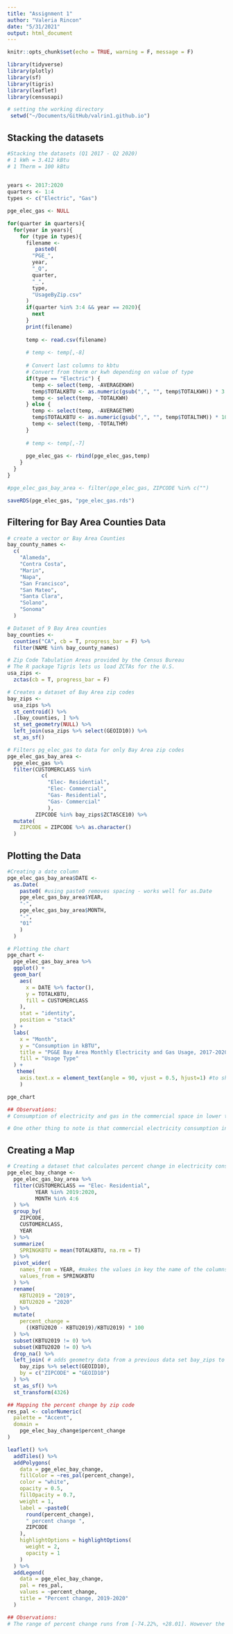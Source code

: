 ```yaml
---
title: "Assignment 1"
author: "Valeria Rincon"
date: "5/31/2021"
output: html_document
---
```


```r
knitr::opts_chunk$set(echo = TRUE, warning = F, message = F)
```

```r
library(tidyverse)
library(plotly)
library(sf)
library(tigris)
library(leaflet)
library(censusapi)
```

```r
# setting the working directory
 setwd("~/Documents/GitHub/valrin1.github.io")
```


## Stacking the datasets
```r
#Stacking the datasets (Q1 2017 - Q2 2020)
# 1 kWh = 3.412 kBtu
# 1 Therm = 100 kBtu

  
years <- 2017:2020
quarters <- 1:4
types <- c("Electric", "Gas") 

pge_elec_gas <- NULL

for(quarter in quarters){
  for(year in years){
    for (type in types){
      filename <- 
         paste0(
        "PGE_",
        year,
        "_Q",
        quarter,
        "_",
        type,
        "UsageByZip.csv"
      )
      if(quarter %in% 3:4 && year == 2020){
        next
      }
      print(filename)
    
      temp <- read.csv(filename)
      
      # temp <- temp[,-8]
      
      # Convert last columns to kbtu
      # Convert from therm or kwh depending on value of type
      if(type == "Electric") {
        temp <- select(temp, -AVERAGEKWH)
        temp$TOTALKBTU <- as.numeric(gsub(",", "", temp$TOTALKWH)) * 3.412
        temp <- select(temp, -TOTALKWH)
      } else {
        temp <- select(temp, -AVERAGETHM)
        temp$TOTALKBTU <- as.numeric(gsub(",", "", temp$TOTALTHM)) * 100
        temp <- select(temp, -TOTALTHM)
      }
      
      # temp <- temp[,-7]
      
      pge_elec_gas <- rbind(pge_elec_gas,temp)
    }
  }
}

#pge_elec_gas_bay_area <- filter(pge_elec_gas, ZIPCODE %in% c("")

saveRDS(pge_elec_gas, "pge_elec_gas.rds")
```


## Filtering for Bay Area Counties Data
```r
# create a vector or Bay Area Counties
bay_county_names <-
  c(
    "Alameda",
    "Contra Costa",
    "Marin",
    "Napa",
    "San Francisco",
    "San Mateo",
    "Santa Clara",
    "Solano",
    "Sonoma"
  )

# Dataset of 9 Bay Area counties
bay_counties <-
  counties("CA", cb = T, progress_bar = F) %>%
  filter(NAME %in% bay_county_names)

# Zip Code Tabulation Areas provided by the Census Bureau
# The R package Tigris lets us load ZCTAs for the U.S. 
usa_zips <- 
  zctas(cb = T, progress_bar = F)

# Creates a dataset of Bay Area zip codes
bay_zips <-
  usa_zips %>% 
  st_centroid() %>% 
  .[bay_counties, ] %>% 
  st_set_geometry(NULL) %>% 
  left_join(usa_zips %>% select(GEOID10)) %>% 
  st_as_sf()

# Filters pg_elec_gas to data for only Bay Area zip codes
pge_elec_gas_bay_area <-
  pge_elec_gas %>% 
  filter(CUSTOMERCLASS %in% 
           c( 
             "Elec- Residential", 
             "Elec- Commercial", 
             "Gas- Residential", 
             "Gas- Commercial"
             ),
         ZIPCODE %in% bay_zips$ZCTA5CE10) %>% 
  mutate(
    ZIPCODE = ZIPCODE %>% as.character()
  )

```


## Plotting the Data
```r
#Creating a date column 
pge_elec_gas_bay_area$DATE <- 
  as.Date(
    paste0( #using paste0 removes spacing - works well for as.Date
    pge_elec_gas_bay_area$YEAR,
    "-",
    pge_elec_gas_bay_area$MONTH,
    "-",
    "01"
    )
  )

# Plotting the chart
pge_chart <-
  pge_elec_gas_bay_area %>% 
  ggplot() +
  geom_bar(
    aes(
      x = DATE %>% factor(),
      y = TOTALKBTU,
      fill = CUSTOMERCLASS
    ),
    stat = "identity",
    position = "stack"
  ) +
  labs(
    x = "Month",
    y = "Consumption in kBTU",
    title = "PG&E Bay Area Monthly Electricity and Gas Usage, 2017-2020",
    fill = "Usage Type"
  ) +
   theme(
    axis.text.x = element_text(angle = 90, vjust = 0.5, hjust=1) #to shift the dates so they're visible
    )

pge_chart

## Observations:
# Consumption of electricity and gas in the commercial space in lower than it was for Q2 in previous years.This likely has to do with the fact that during Q2 much of the Bay Area was in lockdown and business in some sectors grinded to a halt or slowed down due to a loss of customers and in-person business. Sectors that were heavily impacted included the restaurant and hospitality sectors. Residential consumption of electricity and gas may also seem to have experienced slight increases compared to Q2 of previous years. This would likely have to do with the shelter-in-place policies that were instituted in many parts of the Bay Area in the early days of the pandemic. 

# One other thing to note is that commercial electricity consumption in September of 2017 was also unusually high compared to consumption in other years. I'm not sure why this would be but, it is clear that this is an outlier in the data.
```


## Creating a Map 
```r
# Creating a dataset that calculates percent change in electricity consumption from between Q1 & Q2 of 2019 to Q1 & Q2 of 2020
pge_elec_bay_change <-
  pge_elec_gas_bay_area %>% 
  filter(CUSTOMERCLASS == "Elec- Residential",
         YEAR %in% 2019:2020, 
         MONTH %in% 4:6
  ) %>% 
  group_by(
    ZIPCODE,
    CUSTOMERCLASS,
    YEAR
  ) %>% 
  summarize(
    SPRINGKBTU = mean(TOTALKBTU, na.rm = T)
  ) %>% 
  pivot_wider(
    names_from = YEAR, #makes the values in key the name of the columns
    values_from = SPRINGKBTU
  ) %>% 
  rename(
    KBTU2019 = "2019", 
    KBTU2020 = "2020"
  ) %>% 
  mutate(
    percent_change = 
      ((KBTU2020 - KBTU2019)/KBTU2019) * 100
  ) %>% 
  subset(KBTU2019 != 0) %>% 
  subset(KBTU2020 != 0) %>% 
  drop_na() %>% 
  left_join( # adds geometry data from a previous data set bay_zips to the new data set
    bay_zips %>% select(GEOID10),
    by = c("ZIPCODE" = "GEOID10")
  ) %>% 
  st_as_sf() %>% 
  st_transform(4326)

```


```r
## Mapping the percent change by zip code
res_pal <- colorNumeric(
  palette = "Accent",
  domain = 
    pge_elec_bay_change$percent_change
)

leaflet() %>% 
  addTiles() %>% 
  addPolygons(
    data = pge_elec_bay_change,
    fillColor = ~res_pal(percent_change),
    color = "white",
    opacity = 0.5,
    fillOpacity = 0.7,
    weight = 1,
    label = ~paste0(
      round(percent_change), 
      " percent change ",
      ZIPCODE
    ),
    highlightOptions = highlightOptions(
      weight = 2,
      opacity = 1
    )
  ) %>% 
  addLegend(
    data = pge_elec_bay_change,
    pal = res_pal,
    values = ~percent_change,
    title = "Percent change, 2019-2020"
  )

## Observations:
# The range of percent change runs from [-74.22%, +28.01]. However the percent change tends to concentrate around 0% - 20% positive change. Overall it seems most zip codes experienced a slightly positive change in residential electricity consumption indicating they consumed more electricity than in Q2 of the previous year. A few areas notably those around wine country (e.g. Sonoma and Napa) experienced negative percent change in residential electricity consumption. This is probably due to the fact that those areas were significantly impacted by last year's wildfire season that occurred around the same time as the pandemic began. Several persons were asked to evacuate from those areas and some even had their houses burned down or damaged by the wildfires explaining the reduction in overall residential electricity consumption in those areas. 
```

